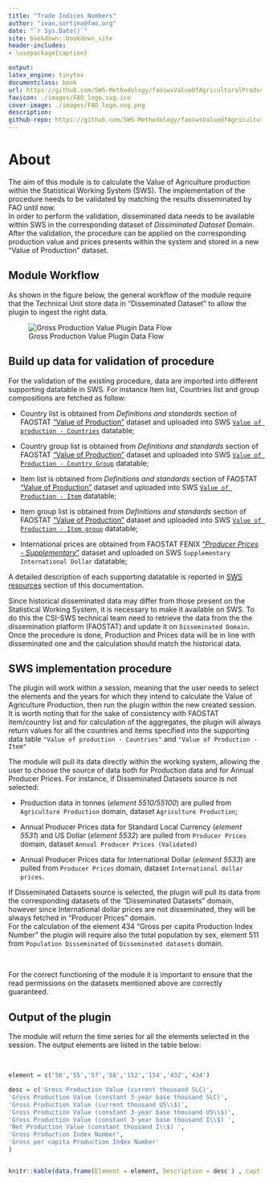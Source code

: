 ```yaml
--- 
title: "Trade Indices Numbers"
author: "ivan.sortino@fao.org"
date: "`r Sys.Date()`"
site: bookdown::bookdown_site
header-includes:
- \usepackage{caption}

output:
latex_engine: tinytex
documentclass: book
url: https://github.com/SWS-Methodology/faoswsValueOfAgriculturalProductionDocumentation
favicon: ./images/FAO_logo.svg.ico
cover-image: ./images/FAO_logo.svg.png
description:
github-repo: https://github.com/SWS-Methodology/faoswsValueOfAgriculturalProductionDocumentation
---
```


# About

The aim of this module is to calculate the Value of Agriculture production within the Statistical Working System (SWS). The implementation of the procedure needs to be validated by matching the results disseminated by FAO until now. \
In order to perform the validation, disseminated data needs to be available within SWS in the corresponding dataset of _Dissiminated Dataset_ Domain.
After the validation, the procedure can be applied on the corresponding production value and prices presents within the system and stored in a new "Value of Production" dataset.

## Module Workflow 

As shown in the figure below, the general workflow of the module require that the Technical Unit store data in "Disseminated Dataset" to allow the plugin to ingest the right data.

![Gross Production Value Plugin Data Flow](./images/general_workflow.jpg){ }

## Build up data for validation of procedure

For the validation of the existing procedure, data are imported into different supporting datatable in SWS. For instance Item list, Countries list and group compositions are fetched as follow:

  - Country list is obtained from _Definitions and standards_ section of FAOSTAT ["Value of Production"](https://www.fao.org/faostat/en/#data/QV) dataset and uploaded into SWS [`Value of production - Countries`](#countrytab) datatable;

  -  Country group list is obtained from _Definitions and standards_ section of FAOSTAT ["Value of Production"](https://www.fao.org/faostat/en/#data/QV) dataset and uploaded into SWS [`Value of Production - Country Group`](#countrygrouptab) datatable;

  - Item list is obtained from _Definitions and standards_ section of FAOSTAT ["Value of Production"](https://www.fao.org/faostat/en/#data/QV) dataset and uploaded into SWS [`Value of Production - Item`](#itemtab) datatable;
  
  - Item group list is obtained from _Definitions and standards_ section of FAOSTAT ["Value of Production"](https://www.fao.org/faostat/en/#data/QV) dataset and uploaded into SWS [`Value of Production - Item group`](#itemgrouptab) datatable;

  - International prices are obtained from FAOSTAT FENIX ["_Producer Prices - Supplementary_"](http://fenix.fao.org/faostat/internal/en/#data/PX) dataset and uploaded on SWS `Supplementary International Dollar` datatable;
  
A detailed description of each supporting datatable is reported in [SWS resources](#datatables) section of this documentation. 

Since historical disseminated data may differ from those present on the Statistical Working System, it is necessary to make it available on SWS. To do this the CSI-SWS technical team need to retrieve the data from the the dissemination platform (FAOSTAT) and update it on `Disseminated Domain`. Once the procedure is done, Production and Prices data will be in line with disseminated one and the calculation should match the historical data.


## SWS implementation procedure

The plugin will work within a session, meaning that the user needs to select the elements and the years for which they intend to calculate the Value of Agriculture Production, then run the plugin within the new created session. 
It is worth noting that for the sake of consistency with FAOSTAT item/country list and for calculation of the aggregates, the plugin will always return values for all the countries and items specified into the supporting data table `"Value of production - Countries"` and `"Value of Production - Item"`

The module will pull its data directly within the working system, allowing the user to choose the source of data both for Production data and for Annual Producer Prices. For instance, if Disseminated Datasets source is not selected:

  - Production data in tonnes (_element 5510/55100_) are pulled from  `Agriculture Production` domain, dataset `Agriculture Production`;
  
  - Annual Producer Prices data for Standard Local Currency (_element 5531_) and US Dollar (_element 5532_) are pulled from `Producer Prices` domain, dataset `Annual Producer Prices (Validated)` 
  
  - Annual Producer Prices data for International Dollar (_element 5533_) are pulled from `Producer Prices` domain,  dataset `International dollar prices`.
  
If Disseminated Datasets source is selected, the plugin will pull its data from the corresponding datasets of the "Disseminated Datasets" domain, however since International dollar prices are not disseminated, they will be always fetched in "Producer Prices" domain.\
For the calculation of the element 434 "Gross per capita Production Index Number" the plugin will require also the total population by sex, element 511 from `Population Disseminated` of `Disseminated datasets` domain. \

<br>

For the correct functioning of the module it is important to ensure that the read permissions on the datasets mentioned above are correctly guaranteed. 

## Output of the plugin

The module will return the time series for all the elements selected in the session. The output elements are listed in the table below: 

<br>

```r
element = c('56','55','57','58','152','154','432','434')

desc = c('Gross Production Value (current thousand SLC)',
'Gross Production Value (constant 3-year base thousand SLC)',
'Gross Production Value (current thousand US\\$)',
'Gross Production Value (constant 3-year base thousand US\\$)',
'Gross Production Value (constant 3-year base thousand I\\$) ',
'Net Production Value (constant thousand I\\$) ',
'Gross Production Index Number',
'Gross per capita Production Index Number'
)


knitr::kable(data.frame(Element = element, Description = desc ) , caption = "Value of Agricultural Production Plugin calculated elements.", col.names = c("Element Code", "Element descriptor") )

```

